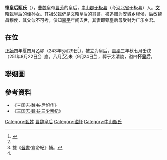 '''懷皇后甄氏'''（{{bd|||251年|8月22日|catIdx=Zhen甄}}），[[曹魏|曹魏]]皇帝[[曹芳|曹芳]]的皇后，[[中山郡|中山郡]][[无极县|无极县]]（今[[河北省|河北省]]无极县）人。[[文昭甄皇后|文昭甄皇后]]的侄孙女。其祖父[[甄俨|甄俨]]是文昭皇后的哥哥，被追赠为安城乡穆侯，后改魏昌穆侯，其父似不可考，仅知[[嘉平_(曹魏)|嘉平]]年间去世，其妻即甄皇后母受封为广乐乡君。

==在位==
[[正始_(曹魏)|正始]]四年夏四月乙卯（243年5月29日<ref name=day>{{Cite web|title=中央研究院 兩千年中西曆轉換|url=https://sinocal.sinica.edu.tw/|accessdate=2020-07-09|work=sinocal.sinica.edu.tw|archive-date=2020-09-05|archive-url=https://web.archive.org/web/20200905100422/https://sinocal.sinica.edu.tw/|dead-url=no}}</ref>），被立为皇后，[[嘉平_(曹魏)|嘉平]]三年秋七月壬戌（251年8月22日<ref name=day/>）崩。八月<ref>據《[[晉書|晉書]]·宣帝紀》補。</ref>乙未（9月24日<ref name=day/>），葬于太清陵，谥曰'''怀皇后'''。

==聯姻圖==
<center>{{chart/start}}
{{chart | | | | | | | | | | | | | | | | | | | | | | | | | | | | | | | | Gu | Gu=開陽'''恭'''侯<br>卞廣}}
{{chart | | | | | | | | | | | | | | | | | | | | | | | | | | | | | | | | |!|}}
{{chart | | | | | | | | | | | | | | | | | | | | | | | | | | | | | | | | Yu | Yu=開陽'''敬'''侯<br>卞遠}}
{{chart | | | | | | | | | |,|-|-|-|-|-|-|-|-|-|-|-|-|-|-|-|-|-|-|-|-|-|-|(|}}
{{chart | Yi | | | | | | WX |~|y|~|~|~| Cc |~|~|~|y|~| Hu | | | | | Bb | Yi=魏昌'''敬'''侯<br>[[甄逸|甄逸]]|WX=[[武宣卞皇后|武宣卞皇后]]|Cc=[[曹操|曹操]]|Hu=[[環夫人|環夫人]]|Bb=開陽侯<br>[[卞秉|卞秉]]}}
{{chart | |)|-|-|-|.| | | | | | |!| | | | | | | | | |!| | | | | |,|-|-|-|(|}}
{{chart | Ya | | WZ |~|~|y|~| Pi |~|y|~| Qiu | | Yu | | | | Li | | La | Ya=魏昌'''穆'''侯<br>[[甄儼|甄儼]]|WZ=[[文昭甄皇后|文昭甄皇后]]|Pi=[[曹丕|曹丕]]|Qiu=仇昭儀|Yu=[[曹宇_(三國)|曹宇]]|Li=卞琳|La=開陽侯<br>[[卞蘭_(曹魏)|卞蘭]]}}
{{chart | |)|-|-|-|.| | | |!| | | | | |!| | | | | | |!|| | | | |!| | | |)|-|-|-|.|}}
{{chart | Xi | | Mo | | Ru | | | | Li | | | | | Hu |~|~|~| BH | | Lo | | Hui | Xi=魏昌'''貞'''侯<br>甄像|Mo=甄某|Ru=[[曹叡|曹叡]]|Li=[[曹霖|曹霖]]|Hu=[[曹奐|曹奐]]|BH=[[卞皇后_(魏元帝)|卞氏]]|Lo=睢陽鄉侯<br>卞隆|Hui=開陽侯<br>卞暉}}
{{chart | |!| | | |!| | | |:| | | | | |!| | | | | | | | | | | | | | | | |!|}}
{{chart | Ch | | Hua |~| Fa | | | | Ma |~|~|~|~|~|~|~|~|~|~|~|~|~|~| BM | Ch=魏昌'''恭'''侯<br>甄暢|Hua=[[懷皇后_(曹魏)|懷皇后]]|Fa=[[曹芳|曹芳]]|Ma=[[曹髦|曹髦]]|BM=[[卞皇后_(曹髦)|卞氏]]}}
{{chart | |!|}}
{{chart | Sh | Sh=魏昌侯<br>甄紹}}
{{chart/end}}</center>

== 參考資料 ==
*《[[三国志|三国志]]·[[s:三國志/卷05|魏书·后妃传]]》
*《[[s:三國志/卷04#齊王|三国志·魏书·三少帝纪]]》

{{start box}}
{{s-before|[[明元郭皇后|郭皇后]]}}
{{s-title|[[:category:曹魏皇后|曹魏皇后]]|243年—251年}}
{{s-after|[[张皇后_(曹魏)|张皇后]]}}
{{end box}}

{{三国皇后}}

{{DEFAULTSORT:Z}}
[[Category:甄姓|Category:甄姓]]
[[Category:曹魏皇后|曹魏皇后]]
[[Category:谥怀|Category:谥怀]]
[[Category:中山甄氏|Category:中山甄氏]]